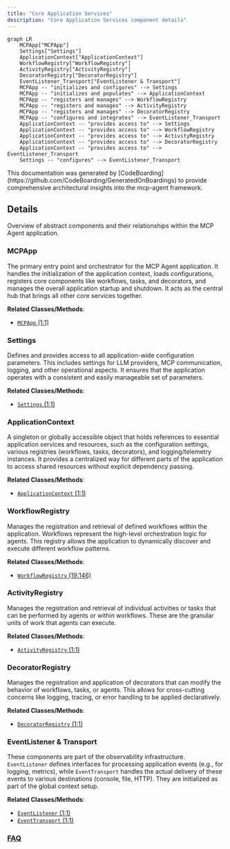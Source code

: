 ```yaml
---
title: "Core Application Services"
description: "Core Application Services component details"
---
```



```mermaid
graph LR
    MCPApp["MCPApp"]
    Settings["Settings"]
    ApplicationContext["ApplicationContext"]
    WorkflowRegistry["WorkflowRegistry"]
    ActivityRegistry["ActivityRegistry"]
    DecoratorRegistry["DecoratorRegistry"]
    EventListener_Transport["EventListener & Transport"]
    MCPApp -- "initializes and configures" --> Settings
    MCPApp -- "initializes and populates" --> ApplicationContext
    MCPApp -- "registers and manages" --> WorkflowRegistry
    MCPApp -- "registers and manages" --> ActivityRegistry
    MCPApp -- "registers and manages" --> DecoratorRegistry
    MCPApp -- "configures and integrates" --> EventListener_Transport
    ApplicationContext -- "provides access to" --> Settings
    ApplicationContext -- "provides access to" --> WorkflowRegistry
    ApplicationContext -- "provides access to" --> ActivityRegistry
    ApplicationContext -- "provides access to" --> DecoratorRegistry
    ApplicationContext -- "provides access to" --> EventListener_Transport
    Settings -- "configures" --> EventListener_Transport
```

<Info>
This documentation was generated by [CodeBoarding](https://github.com/CodeBoarding/GeneratedOnBoardings) to provide comprehensive architectural insights into the mcp-agent framework.
</Info>

## Details

Overview of abstract components and their relationships within the MCP Agent application.

### MCPApp
The primary entry point and orchestrator for the MCP Agent application. It handles the initialization of the application context, loads configurations, registers core components like workflows, tasks, and decorators, and manages the overall application startup and shutdown. It acts as the central hub that brings all other core services together.


**Related Classes/Methods**:

- <a href="https://github.com/CodeBoarding/mcp-agent/blob/main/not_specified.py#L1-L1" target="_blank" rel="noopener noreferrer">`MCPApp` (1:1)</a>


### Settings
Defines and provides access to all application-wide configuration parameters. This includes settings for LLM providers, MCP communication, logging, and other operational aspects. It ensures that the application operates with a consistent and easily manageable set of parameters.


**Related Classes/Methods**:

- <a href="https://github.com/CodeBoarding/mcp-agent/blob/main/not_specified.py#L1-L1" target="_blank" rel="noopener noreferrer">`Settings` (1:1)</a>


### ApplicationContext
A singleton or globally accessible object that holds references to essential application services and resources, such as the configuration settings, various registries (workflows, tasks, decorators), and logging/telemetry instances. It provides a centralized way for different parts of the application to access shared resources without explicit dependency passing.


**Related Classes/Methods**:

- <a href="https://github.com/CodeBoarding/mcp-agent/blob/main/not_specified.py#L1-L1" target="_blank" rel="noopener noreferrer">`ApplicationContext` (1:1)</a>


### WorkflowRegistry
Manages the registration and retrieval of defined workflows within the application. Workflows represent the high-level orchestration logic for agents. This registry allows the application to dynamically discover and execute different workflow patterns.


**Related Classes/Methods**:

- <a href="https://github.com/CodeBoarding/mcp-agent/blob/main/src/mcp_agent/executor/workflow_registry.py#L19-L146" target="_blank" rel="noopener noreferrer">`WorkflowRegistry` (19:146)</a>


### ActivityRegistry
Manages the registration and retrieval of individual activities or tasks that can be performed by agents or within workflows. These are the granular units of work that agents can execute.


**Related Classes/Methods**:

- <a href="https://github.com/CodeBoarding/mcp-agent/blob/main/not_specified.py#L1-L1" target="_blank" rel="noopener noreferrer">`ActivityRegistry` (1:1)</a>


### DecoratorRegistry
Manages the registration and application of decorators that can modify the behavior of workflows, tasks, or agents. This allows for cross-cutting concerns like logging, tracing, or error handling to be applied declaratively.


**Related Classes/Methods**:

- <a href="https://github.com/CodeBoarding/mcp-agent/blob/main/src/mcp_agent/executor/decorator_registry.py#L1-L1" target="_blank" rel="noopener noreferrer">`DecoratorRegistry` (1:1)</a>


### EventListener & Transport
These components are part of the observability infrastructure. `EventListener` defines interfaces for processing application events (e.g., for logging, metrics), while `EventTransport` handles the actual delivery of these events to various destinations (console, file, HTTP). They are initialized as part of the global context setup.


**Related Classes/Methods**:

- <a href="https://github.com/CodeBoarding/mcp-agent/blob/main/not_specified.py#L1-L1" target="_blank" rel="noopener noreferrer">`EventListener` (1:1)</a>
- <a href="https://github.com/CodeBoarding/mcp-agent/blob/main/not_specified.py#L1-L1" target="_blank" rel="noopener noreferrer">`EventTransport` (1:1)</a>




### [FAQ](https://github.com/CodeBoarding/GeneratedOnBoardings/tree/main?tab=readme-ov-file#faq)
